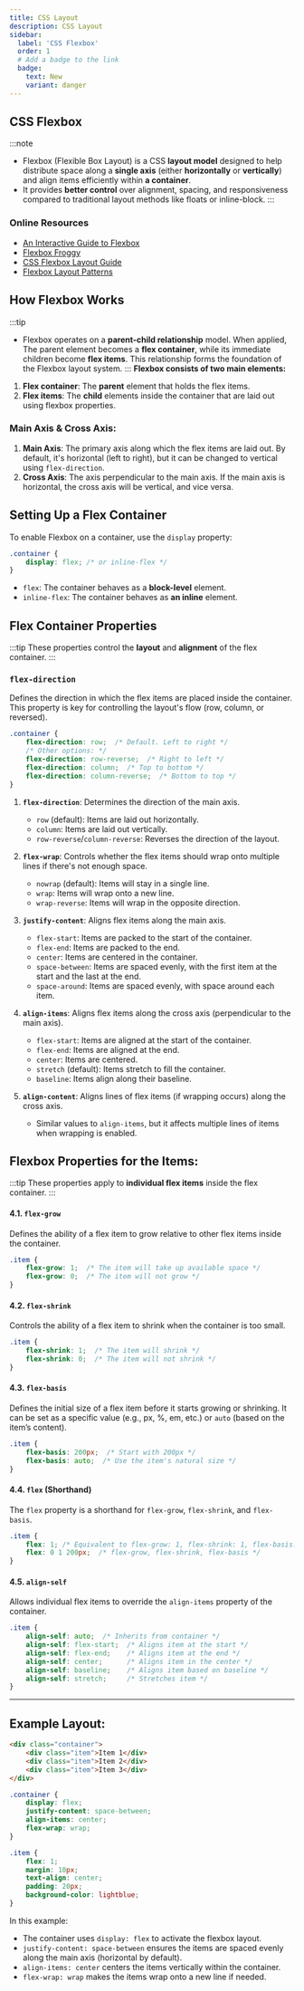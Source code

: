 ```yaml
---
title: CSS Layout  
description: CSS Layout
sidebar:
  label: 'CSS Flexbox'
  order: 1
  # Add a badge to the link
  badge:
    text: New
    variant: danger
---
```


## CSS Flexbox 
:::note
- Flexbox (Flexible Box Layout) is a CSS **layout model** designed to help distribute space along a **single axis** (either **horizontally** or **vertically**) and align items efficiently within **a container**. 
- It provides **better control** over alignment, spacing, and responsiveness compared to traditional layout methods like floats or inline-block.
:::

### Online Resources
- [An Interactive Guide to Flexbox](https://www.joshwcomeau.com/css/interactive-guide-to-flexbox/)
- [Flexbox Froggy](https://flexboxfroggy.com/)
- [CSS Flexbox Layout Guide](https://css-tricks.com/snippets/css/a-guide-to-flexbox/)
- [Flexbox Layout Patterns](https://tobiasahlin.com/blog/common-flexbox-patterns/)



## How Flexbox Works
:::tip
- Flexbox operates on a **parent-child relationship** model. When applied, The parent element becomes a **flex container**, while its immediate children become **flex items**. This relationship forms the foundation of the Flexbox layout system.
:::
**Flexbox consists of two main elements:**
1. **Flex container**: The **parent** element that holds the flex items.
2. **Flex items**: The **child** elements inside the container that are laid out using flexbox properties.

### Main Axis & Cross Axis:
1. **Main Axis**: The primary axis along which the flex items are laid out. By default, it's horizontal (left to right), but it can be changed to vertical using `flex-direction`.
2. **Cross Axis**: The axis perpendicular to the main axis. If the main axis is horizontal, the cross axis will be vertical, and vice versa.


## Setting Up a Flex Container

To enable Flexbox on a container, use the `display` property:

```css
.container {
    display: flex; /* or inline-flex */
}
```
- `flex`: The container behaves as a **block-level** element.
- `inline-flex`: The container behaves as **an inline** element.

## Flex Container Properties

:::tip
These properties control the **layout** and **alignment** of the flex container.
:::

### `flex-direction`

Defines the direction in which the flex items are placed inside the container. This property is key for controlling the layout's flow (row, column, or reversed).

```css
.container {
    flex-direction: row;  /* Default. Left to right */
    /* Other options: */
    flex-direction: row-reverse;  /* Right to left */
    flex-direction: column;  /* Top to bottom */
    flex-direction: column-reverse;  /* Bottom to top */
}
```
1. **`flex-direction`**: Determines the direction of the main axis.
    - `row` (default): Items are laid out horizontally.
    - `column`: Items are laid out vertically.
    - `row-reverse`/`column-reverse`: Reverses the direction of the layout.

2. **`flex-wrap`**: Controls whether the flex items should wrap onto multiple lines if there's not enough space.
    - `nowrap` (default): Items will stay in a single line.
    - `wrap`: Items will wrap onto a new line.
    - `wrap-reverse`: Items will wrap in the opposite direction.

3. **`justify-content`**: Aligns flex items along the main axis.
    - `flex-start`: Items are packed to the start of the container.
    - `flex-end`: Items are packed to the end.
    - `center`: Items are centered in the container.
    - `space-between`: Items are spaced evenly, with the first item at the start and the last at the end.
    - `space-around`: Items are spaced evenly, with space around each item.

4. **`align-items`**: Aligns flex items along the cross axis (perpendicular to the main axis).
    - `flex-start`: Items are aligned at the start of the container.
    - `flex-end`: Items are aligned at the end.
    - `center`: Items are centered.
    - `stretch` (default): Items stretch to fill the container.
    - `baseline`: Items align along their baseline.

5. **`align-content`**: Aligns lines of flex items (if wrapping occurs) along the cross axis.
    - Similar values to `align-items`, but it affects multiple lines of items when wrapping is enabled.

## Flexbox Properties for the Items:
:::tip
These properties apply to **individual flex items** inside the flex container.
:::

#### **4.1. `flex-grow`**

Defines the ability of a flex item to grow relative to other flex items inside the container.

```css
.item {
    flex-grow: 1;  /* The item will take up available space */
    flex-grow: 0;  /* The item will not grow */
}
```

#### **4.2. `flex-shrink`**

Controls the ability of a flex item to shrink when the container is too small.

```css
.item {
    flex-shrink: 1;  /* The item will shrink */
    flex-shrink: 0;  /* The item will not shrink */
}
```

#### **4.3. `flex-basis`**

Defines the initial size of a flex item before it starts growing or shrinking. It can be set as a specific value (e.g., px, %, em, etc.) or `auto` (based on the item’s content).

```css
.item {
    flex-basis: 200px;  /* Start with 200px */
    flex-basis: auto;  /* Use the item's natural size */
}
```

#### **4.4. `flex` (Shorthand)**

The `flex` property is a shorthand for `flex-grow`, `flex-shrink`, and `flex-basis`.

```css
.item {
    flex: 1; /* Equivalent to flex-grow: 1, flex-shrink: 1, flex-basis: 0% */
    flex: 0 1 200px;  /* flex-grow, flex-shrink, flex-basis */
}
```

#### **4.5. `align-self`**

Allows individual flex items to override the `align-items` property of the container.

```css
.item {
    align-self: auto;  /* Inherits from container */
    align-self: flex-start;  /* Aligns item at the start */
    align-self: flex-end;    /* Aligns item at the end */
    align-self: center;      /* Aligns item in the center */
    align-self: baseline;    /* Aligns item based on baseline */
    align-self: stretch;     /* Stretches item */
}
```
---

## Example Layout:
```html
<div class="container">
    <div class="item">Item 1</div>
    <div class="item">Item 2</div>
    <div class="item">Item 3</div>
</div>
```

```css
.container {
    display: flex;
    justify-content: space-between;
    align-items: center;
    flex-wrap: wrap;
}

.item {
    flex: 1;
    margin: 10px;
    text-align: center;
    padding: 20px;
    background-color: lightblue;
}
```

In this example:
- The container uses `display: flex` to activate the flexbox layout.
- `justify-content: space-between` ensures the items are spaced evenly along the main axis (horizontal by default).
- `align-items: center` centers the items vertically within the container.
- `flex-wrap: wrap` makes the items wrap onto a new line if needed.
